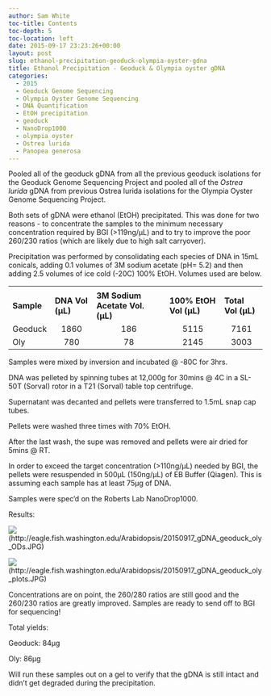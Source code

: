 ```yaml
---
author: Sam White
toc-title: Contents
toc-depth: 5
toc-location: left
date: 2015-09-17 23:23:26+00:00
layout: post
slug: ethanol-precipitation-geoduck-olympia-oyster-gdna
title: Ethanol Precipitation - Geoduck & Olympia oyster gDNA
categories:
  - 2015
  - Geoduck Genome Sequencing
  - Olympia Oyster Genome Sequencing
  - DNA Quantification
  - EtOH precipitation
  - geoduck
  - NanoDrop1000
  - olympia oyster
  - Ostrea lurida
  - Panopea generosa
---
```


Pooled all of the geoduck gDNA from all the previous geoduck isolations for the Geoduck Genome Sequencing Project and pooled all of the _Ostrea lurida_ gDNA from previous Ostrea lurida isolations for the Olympia Oyster Genome Sequencing Project.

Both sets of gDNA were ethanol (EtOH) precipitated. This was done for two reasons - to concentrate the samples to the minimum necessary concentration required by BGI (>119ng/μL) and to try to improve the poor 260/230 ratios (which are likely due to high salt carryover).

Precipitation was performed by consolidating each species of DNA in 15mL conicals, adding 0.1 volumes of 3M sodium acetate (pH= 5.2) and then adding 2.5 volumes of ice cold (-20C) 100% EtOH. Volumes used are below.

<table >
<tbody >
<tr >

<td >
</td>

<td >
</td>

<td >
</td>

<td >
</td>

<td >
</td>
</tr>
<tr >

<td >**Sample**
</td>

<td >**DNA Vol (μL)**
</td>

<td >**3M Sodium Acetate Vol. (μL)**
</td>

<td >**100% EtOH Vol (μL)**
</td>

<td >**Total Vol (μL)**
</td>
</tr>
<tr >

<td >Geoduck
</td>

<td style="text-align: center;" >1860
</td>

<td style="text-align: center;" >186
</td>

<td style="text-align: center;" >5115
</td>

<td style="text-align: center;" >7161
</td>
</tr>
<tr >

<td >Oly
</td>

<td style="text-align: center;" >780
</td>

<td style="text-align: center;" >78
</td>

<td style="text-align: center;" >2145
</td>

<td style="text-align: center;" >3003
</td>
</tr>
</tbody>
</table>

Samples were mixed by inversion and incubated @ -80C for 3hrs.

DNA was pelleted by spinning tubes at 12,000g for 30mins @ 4C in a SL-50T (Sorval) rotor in a T21 (Sorval) table top centrifuge.

Supernatant was decanted and pellets were transferred to 1.5mL snap cap tubes.

Pellets were washed three times with 70% EtOH.

After the last wash, the supe was removed and pellets were air dried for 5mins @ RT.

In order to exceed the target concentration (>110ng/μL) needed by BGI, the pellets were resuspended in 500μL (150ng/μL) of EB Buffer (Qiagen). This is assuming each sample has at least 75μg of DNA.

Samples were spec'd on the Roberts Lab NanoDrop1000.



Results:

![](https://eagle.fish.washington.edu/Arabidopsis/20150917_gDNA_geoduck_oly_ODs.JPG)(http://eagle.fish.washington.edu/Arabidopsis/20150917_gDNA_geoduck_oly_ODs.JPG)

![](https://eagle.fish.washington.edu/Arabidopsis/20150917_gDNA_geoduck_oly_plots.JPG)(http://eagle.fish.washington.edu/Arabidopsis/20150917_gDNA_geoduck_oly_plots.JPG)



Concentrations are on point, the 260/280 ratios are still good and the 260/230 ratios are greatly improved. Samples are ready to send off to BGI for sequencing!

Total yields:

Geoduck: 84μg

Oly: 86μg

Will run these samples out on a gel to verify that the gDNA is still intact and didn't get degraded during the precipitation.
